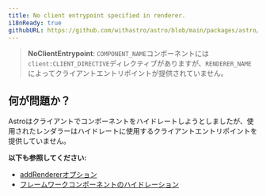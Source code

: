 ```yaml
---
title: No client entrypoint specified in renderer.
i18nReady: true
githubURL: https://github.com/withastro/astro/blob/main/packages/astro/src/core/errors/errors-data.ts
---
```


> **NoClientEntrypoint**: `COMPONENT_NAME`コンポーネントには`client:CLIENT_DIRECTIVE`ディレクティブがありますが、`RENDERER_NAME`によってクライアントエントリポイントが提供されていません。

## 何が問題か？

Astroはクライアントでコンポーネントをハイドレートしようとしましたが、使用されたレンダラーはハイドレートに使用するクライアントエントリポイントを提供していません。

**以下も参照してください:**

-  [addRendererオプション](/ja/reference/integrations-reference/#addrenderer-option)
-  [フレームワークコンポーネントのハイドレーション](/ja/basics/framework-components/#インタラクティブなコンポーネント)


